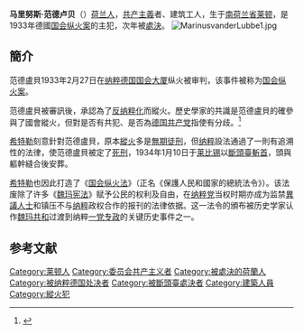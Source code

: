 {{noteTA
|G1=DE Places
|d1=北京：魏玛；港台：威瑪，韋瑪；
}}
'''马里努斯·范德卢贝'''（{{bd|1909年|1月13日|1934年|1月10日}}）[[荷兰人|荷兰人]]，[[共产主義|共产主義]]者、建筑工人，生于[[南荷兰省|南荷兰省]][[莱顿|莱顿]]，是1933年德國[[国会纵火案|国会纵火案]]的主犯，次年被[[處決|處決]]。
[[File:MarinusvanderLubbe1.jpg|thumb]]

==簡介==
范德盧貝1933年2月27日在[[纳粹德国|纳粹德国]][[德国国会大厦|国会大厦]]纵火被审判，该事件被称为[[国会纵火案|国会纵火案]]。

范德盧貝被審訊後，承認為了[[反纳粹化|反纳粹化]]而縱火。歷史學家的共識是范德盧貝的確參與了國會縱火，但對是否有共犯、是否為[[德国共产党|德国共产党]]指使有分歧。<ref name="Kershaw2000">{{cite book|author=Ian Kershaw|title=Hitler, 1889-1936: Hubris|url=http://books.google.com/books?id=nV-N10gyoFwC&pg=PA731|year=2000|publisher=W.W. Norton|isbn=978-0-393-32035-0|pages=456–458,731–732|access-date=2014-02-27|archive-date=2014-07-01|archive-url=https://web.archive.org/web/20140701170545/http://books.google.com/books?id=nV-N10gyoFwC&pg=PA731|dead-url=no}}{{en}}</ref>

[[希特勒|希特勒]]刻意針對范德盧貝，原本[[縱火|縱火]]多是[[無期徒刑|無期徒刑]]，但[[纳粹|纳粹]]設法通過了一則有追溯性的法律，使范德盧貝被定了[[死刑|死刑]]，1934年1月10日于[[莱比锡|莱比锡]]以[[斷頭臺|斷頭臺]][[斬首|斬首]]，頭與軀幹縫合後安葬。

[[希特勒|希特勒]]也因此打造了《[[国会纵火法|国会纵火法]]》（正名《保護人民和國家的總統法令》）。该法废除了许多《[[魏玛宪法|魏玛宪法]]》赋予公民的权利及自由，在[[纳粹党|纳粹党]]当权时期亦成为监禁[[異議人士|異議人士]]和镇压不与[[纳粹|纳粹]]政权合作的报刊的法律依据。这一法令的頒布被历史学家认作[[魏玛共和|魏玛共和]]过渡到纳粹[[一党专政|一党专政]]的关键历史事件之一。

==参考文献==
{{Reflist}}
[[Category:莱顿人|Category:莱顿人]]
[[Category:委员会共产主义者|Category:委员会共产主义者]]
[[Category:被處決的荷蘭人|Category:被處決的荷蘭人]]
[[Category:被纳粹德国处决者|Category:被纳粹德国处决者]]
[[Category:被斷頭臺處決者|Category:被斷頭臺處決者]]
[[Category:建築人員|Category:建築人員]]
[[Category:縱火犯|Category:縱火犯]]